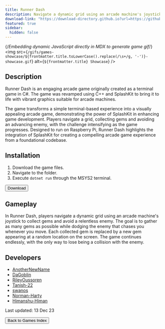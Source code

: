 ```yaml
---
title: Runner Dash
description: Navigate a dynamic grid using an arcade machine's joystick to collect gems and avoid a relentless enemy!
download-link: "https://download-directory.github.io?url=https://github.com/thoth-tech/arcade-games/tree/main/games/Runner_Dash"
featured: true
sidebar:
  hidden: false
---
```


{/*Embedding dynamic JavaScript directly in MDX to generate game gif*/}
<img
  src={`/gifs/games-showcase/${frontmatter.title.toLowerCase().replace(/\s+/g, '-')}-showcase.gif`}
  alt={`${frontmatter.title} Showcase`}
/>

## Description

Runner Dash is an engaging arcade game originally created as a terminal game in C#. The game was revamped using C++ and SplashKit to bring it to life with vibrant graphics suitable for arcade machines.

The game transforms a simple terminal-based experience into a visually appealing arcade game, demonstrating the power of SplashKit in enhancing game development. Players navigate a grid, collecting gems and avoiding an advancing enemy, with the challenge intensifying as the game progresses. Designed to run on Raspberry Pi, Runner Dash highlights the integration of SplashKit for creating a compelling arcade game experience from a foundational codebase.

## Installation

1. Download the game files.
2. Navigate to the folder.
3. Execute `dotnet run` through the MSYS2 terminal.

<div class="centered-button-container">
  <button
    class="custom-button"
    onclick={`window.open('${frontmatter['download-link']}', '_blank')`}>
    Download
  </button>
</div>

## Gameplay

In Runner Dash, players navigate a dynamic grid using an arcade machine's joystick to collect gems and avoid a relentless enemy. The goal is to gather as many gems as possible while dodging the enemy that chases you whenever you move. Each collected gem is replaced by a new gem appearing at a random location on the screen. The game continues endlessly, with the only way to lose being a collision with the enemy.

## Developers

- [AnotherNewName](https://github.com/AnotherNewName)
- [DaGoblin](https://github.com/DaGoblin)
- [RileyOussoren](https://github.com/RileyOussoren)
- [Tanish-22](https://github.com/Tanish-22)
- [swanos](https://github.com/swanos)
- [Norman-Harty](https://github.com/Norman-Harty)
- [Himanshu-Himan](https://github.com/Himanshu-Himan)

Last updated: 13 Dec 23

<div class="centered-button-container">
  <button
    class="custom-button"
    onclick="location.href='/games'">
    Back to Games Index
  </button>
</div>

